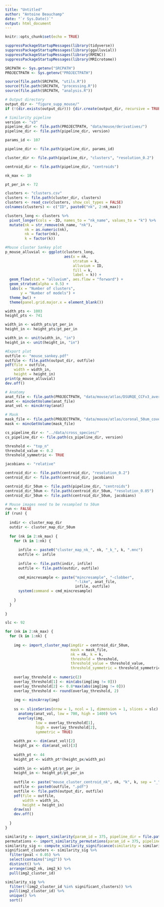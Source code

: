 ```yaml
---
title: "Untitled"
author: "Antoine Beauchamp"
date: "`r Sys.Date()`"
output: html_document
---
```


```r
knitr::opts_chunk$set(echo = TRUE)
```

```r
suppressPackageStartupMessages(library(tidyverse))
suppressPackageStartupMessages(library(ggalluvial))
suppressPackageStartupMessages(library(RMINC))
suppressPackageStartupMessages(library(MRIcrotome))
```

```r
SRCPATH <- Sys.getenv("SRCPATH")
PROJECTPATH <- Sys.getenv("PROJECTPATH")
```

```r
source(file.path(SRCPATH, "utils.R"))
source(file.path(SRCPATH, "processing.R"))
source(file.path(SRCPATH, "analysis.R"))
```

```r
# Output directory
output_dir <- "figure_supp_mouse/"
if (!(dir.exists(output_dir))) {dir.create(output_dir, recursive = TRUE)}

# Similarity pipeline
version <- "v3"
pipeline_dir <- file.path(PROJECTPATH, "data/mouse/derivatives/")
pipeline_dir <- file.path(pipeline_dir, version)
```

```r
params_id <- 107

pipeline_dir <- file.path(pipeline_dir, params_id)

cluster_dir <- file.path(pipeline_dir, "clusters", "resolution_0.2")

centroid_dir <- file.path(pipeline_dir, "centroids")

nk_max <- 10

pt_per_in <- 72
```

```r
clusters <- "clusters.csv"
clusters <- file.path(cluster_dir, clusters)
clusters <- read_csv(clusters, show_col_types = FALSE)
colnames(clusters) <- c("ID", paste0("nk", 2:nk_max))

clusters_long <- clusters %>% 
  pivot_longer(cols = -ID, names_to = "nk_name", values_to = "k") %>% 
  mutate(nk = str_remove(nk_name, "nk"),
         nk = as.numeric(nk),
         nk = factor(nk),
         k = factor(k))

#Mouse cluster Sankey plot
p_mouse_alluvial <- ggplot(clusters_long,
                           aes(x = nk,
                               stratum = k,
                               alluvium = ID,
                               fill = k, 
                               label = k)) + 
  geom_flow(stat = "alluvium", aes.flow = "forward") + 
  geom_stratum(alpha = 0.5) + 
  labs(x = "Number of clusters",
       y = "Number of models") + 
  theme_bw() + 
  theme(panel.grid.major.x = element_blank())

width_pts <- 1003
height_pts <- 741

width_in <- width_pts/pt_per_in
height_in <- height_pts/pt_per_in

width_in <- unit(width_in, "in")
height_in <- unit(height_in, "in")

#Export plot
outfile <- "mouse_sankey.pdf"
outfile <- file.path(output_dir, outfile)
pdf(file = outfile, 
    width = width_in,
    height = height_in)
print(p_mouse_alluvial)
dev.off()
```

```r
# Anatomy
anat_file <- file.path(PROJECTPATH, "data/mouse/atlas/DSURQE_CCFv3_average_50um.mnc")
anat <- mincGetVolume(anat_file)
anat_vol <- mincArray(anat)

# Mask
mask_file <- file.path(PROJECTPATH, "data/mouse/atlas/coronal_50um_coverage_bin0.8.mnc")
mask <- mincGetVolume(mask_file)

cs_pipeline_dir <- "../data/cross_species/"
cs_pipeline_dir <- file.path(cs_pipeline_dir, version)

threshold <- "top_n"
threshold_value <- 0.2
threshold_symmetric <- TRUE

jacobians <- "relative"

centroid_dir <- file.path(centroid_dir, "resolution_0.2")
centroid_dir <- file.path(centroid_dir, jacobians)

centroid_dir_50um <- file.path(pipeline_dir, "centroids")
centroid_dir_50um <- file.path(centroid_dir_50um, "resolution_0.05")
centroid_dir_50um <- file.path(centroid_dir_50um, jacobians)
```

```r
# Mouse images need to be resampled to 50um
run <- FALSE
if (run) {
  
  indir <- cluster_map_dir
  outdir <- cluster_map_dir_50um
  
  for (nk in 2:nk_max) {
    for (k in 1:nk) {
      
      infile <- paste0("cluster_map_nk_", nk, "_k_", k, ".mnc")
      outfile <- infile
      
      infile <- file.path(indir, infile)
      outfile <- file.path(outdir, outfile)
      
      cmd_mincresample <- paste("mincresample", "-clobber",
                                "-like", anat_file,
                                infile, outfile)
      system(command = cmd_mincresample)
      
    }
  }
  
}
```

```r

slc <- 92

for (nk in 2:nk_max) {
  for (k in 1:nk) {
    
    img <- import_cluster_map(imgdir = centroid_dir_50um,
                              mask = mask_file,
                              nk = nk, k = k,
                              threshold = threshold,
                              threshold_value = threshold_value,
                              threshold_symmetric = threshold_symmetric)
    
    overlay_threshold <- numeric(2)
    overlay_threshold[1] <- min(abs(img[img != 0]))
    overlay_threshold[2] <- 0.8*max(abs(img[img != 0]))
    overlay_threshold <- round(overlay_threshold, 2)
    
    img <- mincArray(img)
    
    ss <- sliceSeries(nrow = 1, ncol = 1, dimension = 1, slices = slc) %>% 
      anatomy(anat_vol, low = 700, high = 1400) %>% 
      overlay(img, 
              low = overlay_threshold[1], 
              high = overlay_threshold[2], 
              symmetric = TRUE) 
    
    width_px <- dim(anat_vol)[2]
    height_px <- dim(anat_vol)[3]
    
    width_pt <- 44
    height_pt <- width_pt*(height_px/width_px)
    
    width_in <- width_pt/pt_per_in
    height_in <- height_pt/pt_per_in
    
    outfile <- paste("mouse_cluster_centroid_nk", nk, "k", k, sep = "_")
    outfile <- paste0(outfile, ".pdf")
    outfile <- file.path(output_dir, outfile)
    pdf(file = outfile,
        width = width_in,
        height = height_in)
    draw(ss)
    dev.off()
    
  }
}
```


```r
similarity <- import_similarity(param_id = 375, pipeline_dir = file.path(PROJECTPATH, "data/cross_species/v3/"))
permutations <- import_similarity_permutations(param_id = 375, pipeline_dir = file.path(PROJECTPATH, "data/cross_species/v3/"))
similarity_sig <- compute_similarity_significance(similarity = similarity, permutations = permutations)
significant_clusters <- similarity_sig %>% 
  filter(pval < 0.05) %>% 
  select(contains("img2")) %>% 
  distinct() %>% 
  arrange(img2_nk, img2_k) %>% 
  pull(img2_cluster_id)

similarity_sig %>% 
  filter(!(img2_cluster_id %in% significant_clusters)) %>% 
  pull(img2_cluster_id) %>% 
  unique() %>% 
  sort()
   
```

